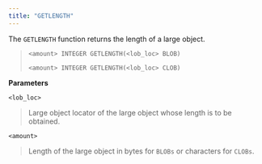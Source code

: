 ```yaml
---
title: "GETLENGTH"
---
```




The `GETLENGTH` function returns the length of a large object.

> `<amount> INTEGER GETLENGTH(<lob_loc> BLOB)`
> 
> `<amount> INTEGER GETLENGTH(<lob_loc> CLOB)`

**Parameters**

`<lob_loc>`

> Large object locator of the large object whose length is to be obtained.

`<amount>`

> Length of the large object in bytes for `BLOBs` or characters for `CLOBs`.
